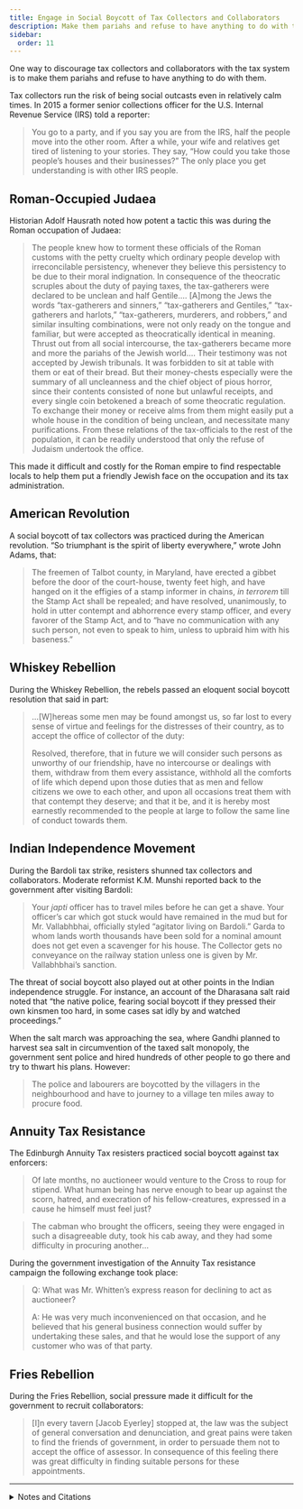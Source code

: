 ```yaml
---
title: Engage in Social Boycott of Tax Collectors and Collaborators
description: Make them pariahs and refuse to have anything to do with them.
sidebar:
  order: 11
---
```


One way to discourage tax collectors and collaborators with the tax system is to make them pariahs and refuse to have anything to do with them.

Tax collectors run the risk of being social outcasts even in relatively calm times.
In 2015 a former senior collections officer for the U.S. Internal Revenue Service (IRS) told a reporter:
> You go to a party, and if you say you are from the IRS, half the people move into the other room.
> After a while, your wife and relatives get tired of listening to your stories.
> They say, “How could you take those people’s houses and their businesses?”
> The only place you get understanding is with other IRS people.

## <Badge text="Example" size="medium" /> Roman-Occupied Judaea

Historian Adolf Hausrath noted how potent a tactic this was during the Roman occupation of Judaea:

> The people knew how to torment these officials of the Roman customs with the petty cruelty which ordinary people develop with irreconcilable persistency, whenever they believe this persistency to be due to their moral indignation.
> In consequence of the theocratic scruples about the duty of paying taxes, the tax-gatherers were declared to be unclean and half Gentile.…
> [A]mong the Jews the words “tax-gatherers and sinners,” “tax-gatherers and Gentiles,” “tax-gatherers and harlots,” “tax-gatherers, murderers, and robbers,” and similar insulting combinations, were not only ready on the tongue and familiar, but were accepted as theocratically identical in meaning.
> Thrust out from all social intercourse, the tax-gatherers became more and more the pariahs of the Jewish world.…
> Their testimony was not accepted by Jewish tribunals.
> It was forbidden to sit at table with them or eat of their bread.
> But their money-chests especially were the summary of all uncleanness and the chief object of pious horror, since their contents consisted of none but unlawful receipts, and every single coin betokened a breach of some theocratic regulation.
> To exchange their money or receive alms from them might easily put a whole house in the condition of being unclean, and necessitate many purifications.
> From these relations of the tax-officials to the rest of the population, it can be readily understood that only the refuse of Judaism undertook the office.

This made it difficult and costly for the Roman empire to find respectable locals to help them put a friendly Jewish face on the occupation and its tax administration.

## <Badge text="Example" size="medium" /> American Revolution

A social boycott of tax collectors was practiced during the American revolution.
“So triumphant is the spirit of liberty everywhere,” wrote John Adams, that:

> The freemen of Talbot county, in Maryland, have erected a gibbet before the door of the court-house, twenty feet high, and have hanged on it the effigies of a stamp informer in chains, <i>in terrorem</i> till the Stamp Act shall be repealed; and have resolved, unanimously, to hold in utter contempt and abhorrence every stamp officer, and every favorer of the Stamp Act, and to “have no communication with any such person, not even to speak to him, unless to upbraid him with his baseness.”

## <Badge text="Example" size="medium" /> Whiskey Rebellion

During the Whiskey Rebellion, the rebels passed an eloquent social boycott resolution that said in part:

> …[W]hereas some men may be found amongst us, so far lost to every sense of virtue and feelings for the distresses of their country, as to accept the office of collector of the duty:
>
> Resolved, therefore, that in future we will consider such persons as unworthy of our friendship, have no intercourse or dealings with them, withdraw from them every assistance, withhold all the comforts of life which depend upon those duties that as men and fellow citizens we owe to each other, and upon all occasions treat them with that contempt they deserve; and that it be, and it is hereby most earnestly recommended to the people at large to follow the same line of conduct towards them.

## <Badge text="Example" size="medium" /> Indian Independence Movement

During the Bardoli tax strike, resisters shunned tax collectors and collaborators.
Moderate reformist K.M. Munshi reported back to the government after visiting Bardoli:

> Your <i>japti</i> officer has to travel miles before he can get a shave.
> Your officer’s car which got stuck would have remained in the mud but for Mr. Vallabhbhai, officially styled “agitator living on Bardoli.”
> Garda to whom lands worth thousands have been sold for a nominal amount does not get even a scavenger for his house.
> The Collector gets no conveyance on the railway station unless one is given by Mr. Vallabhbhai’s sanction.

The threat of social boycott also played out at other points in the Indian independence struggle.
For instance, an account of the Dharasana salt raid noted that “the native police, fearing social boycott if they pressed their own kinsmen too hard, in some cases sat idly by and watched proceedings.”

When the salt march was approaching the sea, where Gandhi planned to harvest sea salt in circumvention of the taxed salt monopoly, the government sent police and hired hundreds of other people to go there and try to thwart his plans.
However:

> The police and labourers are boycotted by the villagers in the neighbourhood and have to journey to a village ten miles away to procure food.

## <Badge text="Example" size="medium" /> Annuity Tax Resistance

The Edinburgh Annuity Tax resisters practiced social boycott against tax enforcers:

> Of late months, no auctioneer would venture to the Cross to roup for stipend.
> What human being has nerve enough to bear up against the scorn, hatred, and execration of his fellow-creatures, expressed in a cause he himself must feel just?

> The cabman who brought the officers, seeing they were engaged in such a disagreeable duty, took his cab away, and they had some difficulty in procuring another…

During the government investigation of the Annuity Tax resistance campaign the following exchange took place:

> Q: What was Mr. Whitten’s express reason for declining to act as auctioneer?
>
> A: He was very much inconvenienced on that occasion, and he believed that his general business connection would suffer by undertaking these sales, and that he would lose the support of any customer who was of that party.

## <Badge text="Example" size="medium" /> Fries Rebellion

During the Fries Rebellion, social pressure made it difficult for the government to recruit collaborators:

> [I]n every tavern [Jacob Eyerley] stopped at, the law was the subject of general conversation and denunciation, and great pains were taken to find the friends of government, in order to persuade them not to accept the office of assessor.
> In consequence of this feeling there was great difficulty in finding suitable persons for these appointments.

<Aside type="tip" title="Wikipedia">
  <WikipediaBadge title="Judaea (Roman province)" />
  <WikipediaBadge title="Adolf Hausrath" />
  <WikipediaBadge title="John Adams" />
  <WikipediaBadge title="Stamp Act 1765" />
  <WikipediaBadge title="Whiskey Rebellion" />
  <WikipediaBadge title="Kanaiyalal Maneklal Munshi" />
  <WikipediaBadge title="Fries’s Rebellion" url="https://en.wikipedia.org/wiki/Fries%27s_Rebellion" />
</Aside>

---

<details>
<summary>Notes and Citations</summary>

* Leonard, Devin & Rubin, Richard “An Emotional Audit: IRS Workers Are Miserable and Overwhelmed” <i>Bloomberg</i> 8 April 2015
* Hausrath, Adolf <i>A History of the New Testament Times</i>, Vol. II (1880) [pp. 79–83](https://archive.org/details/cu31924088410042/page/n86/mode/1up)
* Adams, John, diary entry dated 2 January 1766, <i>The Works of John Adams</i>, Vol. II (1850), [p. 173](https://archive.org/details/worksofjohnadams0000char/page/173/mode/1up)
* Brackenridge, H.M. <i>History of the Western Insurrection</i> (1859), [p. 37](https://archive.org/details/westerninsurrection00bracrich/page/37/mode/1up)
* Munshi, K.M., quoted in Desai, Mahadev <i>The Story of Bardoli</i> (1929) [p. 217](https://archive.org/details/in.ernet.dli.2015.122169/page/n233/mode/1up)
* “Official, 8 Die in India Riots, 550 Wounded” <i>New York Evening Post</i>, 26 May 1930, p. 1
* [“Civil Disobedience”](https://trove.nla.gov.au/newspaper/article/2289905) <i>The Canberra Times</i> 29 March 1930, p. 5
* “The Passive Resistance of Edinburgh, to the Clergy-Tax” <i>Tait’s Edinburgh Magazine</i>, September 1833, p. 801
* “Minutes of Evidence” <i>Report from the Select Committee on the Edinburgh Annuity Tax Abolition Act (1860) and Canongate Annuity Tax Act</i>, p. 88
* Davis, W.W.H. <i>The Fries Rebellion</i> (1899) [p. 38](https://archive.org/details/friesrebellion1700dav/page/38/mode/1up)

</details>
